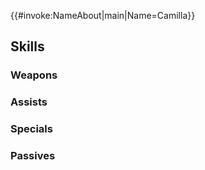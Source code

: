 {{#invoke:NameAbout|main|Name=Camilla}}{{HeroPage Tabs}}
{{Hero Infobox
|Name=Camilla
|Title=Alluring Darkness
|WeaponType=Green Tome
|MoveType=Flying
|Origin=Fire Emblem Fates
|Gender=Female
|LegendaryEffect=Water
|BoostHP=3
|BoostAtk=2
|Duel=200
|actorEN=Misty Lee
|actorJP=沢城みゆき
|artist=大熊まい
|additionDate=December 25, 2023
|releaseDate=December 25, 2023
|cv1=11
|cv2=500500
|TagID=伝承カミラ
|InternalID=1040
|Properties=legendary
|description=Eldest princess of Nohr. Both elegant and bewitching, she is often praised for being ever more and more alluring. Appears in Fire Emblem Fates.
}}
{{Stats Page
|Lv1HP=18|Lv1ATK=15|Lv1SPD=11|Lv1DEF=3|Lv1RES=3
|GRHP=50|GRATK=70|GRSPD=80|GRDEF=45|GRRES=50
}}
==Skills==
===Weapons===
{{Weapons Table
|weapon1=Wind
|weapon1Default=1
|weapon1Unlock=1
|weapon2=Elwind
|weapon2Default=2
|weapon2Unlock=2
|weapon3=Rexcalibur
|weapon3Default=4
|weapon3Unlock=3
|weapon4=Bewitching Tome
|weapon4Default=5
|weapon4Unlock=5
}}
===Assists===
{{Assists Table}}
===Specials===
{{Specials Table
|special1=Dragon Gaze
|special1Default=4
|special1Unlock=3
|special2=Draconic Aura
|special2Unlock=4
}}
===Passives===
{{Passives Table
|passiveA1=Death Blow 1
|passiveA2=Swift Sparrow 1
|passiveA3=Swift Sparrow 2
|passiveA4=Remote Sparrow
|passiveA1Unlock=2
|passiveA2Unlock=3
|passiveA3Unlock=4
|passiveA4Unlock=5
|passiveB1=Spoil Rotten
|passiveB1Unlock=5
|passiveC1=Savage Blow 1
|passiveC2=Savage Blow 2
|passiveC3=Savage Blow 3
|passiveC4=Deadly Miasma
|passiveC1Unlock=2
|passiveC2Unlock=3
|passiveC3Unlock=4
|passiveC4Unlock=5
}}
{{Heroes Navbox}}